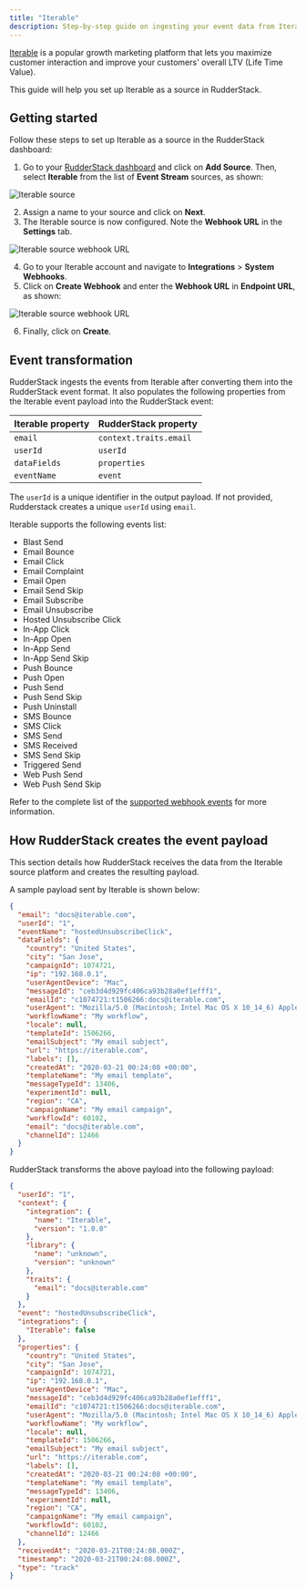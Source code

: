 ```yaml
---
title: "Iterable"
description: Step-by-step guide on ingesting your event data from Iterable into RudderStack.
---
```


[Iterable](https://iterable.com/) is a popular growth marketing platform that lets you maximize customer interaction and improve your customers' overall LTV (Life Time Value).

This guide will help you set up Iterable as a source in RudderStack.

## Getting started

Follow these steps to set up Iterable as a source in the RudderStack dashboard:

1. Go to your [RudderStack dashboard](https://app.rudderstack.com/) and click on **Add Source**. Then, select **Iterable** from the list of **Event Stream** sources, as shown:

<img src="../../assets/event-stream-sources/iterable-1.png" alt="Iterable source" />

2. Assign a name to your source and click on **Next**.
3. The Iterable source is now configured. Note the **Webhook URL** in the **Settings** tab.

<img src="../../assets/event-stream-sources/iterable-2.png" alt="Iterable source webhook URL" />

4. Go to your Iterable account and navigate to **Integrations** > **System Webhooks**. 
5. Click on **Create Webhook** and enter the **Webhook URL** in **Endpoint URL**, as shown:

<img src="../../assets/event-stream-sources/webhook-url-iterable.png" alt="Iterable source webhook URL" />

6. Finally, click on **Create**. 

## Event transformation

RudderStack ingests the events from Iterable after converting them into the RudderStack event format. It also populates the following properties from the Iterable event payload into the RudderStack event:

| Iterable property  | RudderStack property|
| :------------------ | :------------- |
| `email`  | `context.traits.email`    |
| `userId`        | `userId`        |
| `dataFields`    | `properties`  |
| `eventName`     | `event`   |

<div class="infoBlock">

The <code class="inline-code">userId</code> is a unique identifier in the output payload. If not provided, Rudderstack creates a unique <code class="inline-code">userId</code> using <code class="inline-code">email</code>.
</div>

Iterable supports the following events list:
- Blast Send
- Email Bounce
- Email Click
- Email Complaint
- Email Open
- Email Send Skip
- Email Subscribe
- Email Unsubscribe
- Hosted Unsubscribe Click
- In-App Click
- In-App Open
- In-App Send
- In-App Send Skip
- Push Bounce
- Push Open
- Push Send
- Push Send Skip
- Push Uninstall
- SMS Bounce
- SMS Click
- SMS Send
- SMS Received
- SMS Send Skip
- Triggered Send
- Web Push Send
- Web Push Send Skip

<div class="infoBlock">

Refer to the complete list of the <a href="https://support.iterable.com/hc/en-us/articles/208013936-System-Webhooks-#webhook-examples">supported webhook events</a> for more information.
</div>

## How RudderStack creates the event payload

This section details how RudderStack receives the data from the Iterable source platform and creates the resulting payload.

A sample payload sent by Iterable is shown below:

```json
{
  "email": "docs@iterable.com",
  "userId": "1",
  "eventName": "hostedUnsubscribeClick",
  "dataFields": {
    "country": "United States",
    "city": "San Jose",
    "campaignId": 1074721,
    "ip": "192.168.0.1",
    "userAgentDevice": "Mac",
    "messageId": "ceb3d4d929fc406ca93b28a0ef1efff1",
    "emailId": "c1074721:t1506266:docs@iterable.com",
    "userAgent": "Mozilla/5.0 (Macintosh; Intel Mac OS X 10_14_6) AppleWebKit/537.36 (KHTML, like Gecko) Chrome/80.0.3987.149 Safari/537.36",
    "workflowName": "My workflow",
    "locale": null,
    "templateId": 1506266,
    "emailSubject": "My email subject",
    "url": "https://iterable.com",
    "labels": [],
    "createdAt": "2020-03-21 00:24:08 +00:00",
    "templateName": "My email template",
    "messageTypeId": 13406,
    "experimentId": null,
    "region": "CA",
    "campaignName": "My email campaign",
    "workflowId": 60102,
    "email": "docs@iterable.com",
    "channelId": 12466
  }
}
```

RudderStack transforms the above payload into the following payload:

```json
{
  "userId": "1",
  "context": {
    "integration": {
      "name": "Iterable",
      "version": "1.0.0"
    },
    "library": {
      "name": "unknown",
      "version": "unknown"
    },
    "traits": {
      "email": "docs@iterable.com"
    }
  },
  "event": "hostedUnsubscribeClick",
  "integrations": {
    "Iterable": false
  },
  "properties": {
    "country": "United States",
    "city": "San Jose",
    "campaignId": 1074721,
    "ip": "192.168.0.1",
    "userAgentDevice": "Mac",
    "messageId": "ceb3d4d929fc406ca93b28a0ef1efff1",
    "emailId": "c1074721:t1506266:docs@iterable.com",
    "userAgent": "Mozilla/5.0 (Macintosh; Intel Mac OS X 10_14_6) AppleWebKit/537.36 (KHTML, like Gecko) Chrome/80.0.3987.149 Safari/537.36",
    "workflowName": "My workflow",
    "locale": null,
    "templateId": 1506266,
    "emailSubject": "My email subject",
    "url": "https://iterable.com",
    "labels": [],
    "createdAt": "2020-03-21 00:24:08 +00:00",
    "templateName": "My email template",
    "messageTypeId": 13406,
    "experimentId": null,
    "region": "CA",
    "campaignName": "My email campaign",
    "workflowId": 60102,
    "channelId": 12466
  },
  "receivedAt": "2020-03-21T00:24:08.000Z",
  "timestamp": "2020-03-21T00:24:08.000Z",
  "type": "track"
}
```


